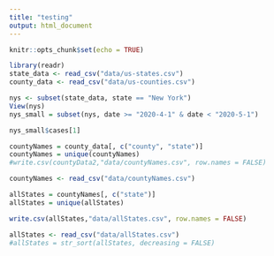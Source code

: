 ```yaml
---
title: "testing"
output: html_document
---
```


```r
knitr::opts_chunk$set(echo = TRUE)
```

```r
library(readr)
state_data <- read_csv("data/us-states.csv")
county_data <- read_csv("data/us-counties.csv")
```

```r
nys <- subset(state_data, state == "New York")
View(nys)
nys_small = subset(nys, date >= "2020-4-1" & date < "2020-5-1")

nys_small$cases[1]
```


```r
countyNames = county_data[, c("county", "state")]
countyNames = unique(countyNames)
#write.csv(countyData2,"data/countyNames.csv", row.names = FALSE)
```


```r
countyNames <- read_csv("data/countyNames.csv")

allStates = countyNames[, c("state")]
allStates = unique(allStates)

write.csv(allStates,"data/allStates.csv", row.names = FALSE)

allStates <- read_csv("data/allStates.csv")
#allStates = str_sort(allStates, decreasing = FALSE)
```

